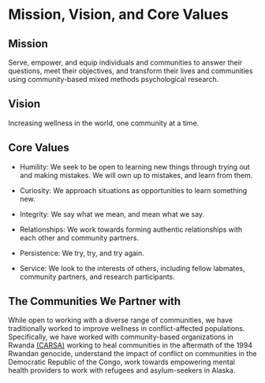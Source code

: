 # Mission, Vision, and Core Values

## Mission

Serve, empower, and equip individuals and communities to answer their questions, meet their objectives, and transform their lives and communities using community-based mixed methods psychological research.

## Vision

Increasing wellness in the world, one community at a time.

## Core Values

- Humility: We seek to be open to learning new things through trying out and making mistakes. We will own up to mistakes, and learn from them.

- Curiosity: We approach situations as opportunities to learn something new.

- Integrity: We say what we mean, and mean what we say.

- Relationships: We work towards forming authentic relationships with each other and community partners.

- Persistence: We try, try, and try again.

- Service: We look to the interests of others, including fellow labmates, community partners, and research participants.


## The Communities We Partner with

While open to working with a diverse range of communities, we have traditionally worked to improve wellness in conflict-affected populations. Specifically, we have worked with community-based organizations in Rwanda [(CARSA)](https://www.carsaministry.org/) working to heal communities in the aftermath of the 1994 Rwandan genocide, understand the impact of conflict on communities in the Democratic Republic of the Congo, work towards empowering mental health providers to work with refugees and asylum-seekers in Alaska.
